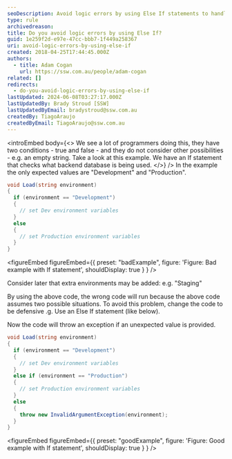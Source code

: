 ```yaml
---
seoDescription: Avoid logic errors by using Else If statements to handle unexpected values and provide a clear indication of incorrect inputs.
type: rule
archivedreason:
title: Do you avoid logic errors by using Else If?
guid: 1e259f2d-e97e-47cc-bbb7-1f449a258367
uri: avoid-logic-errors-by-using-else-if
created: 2018-04-25T17:44:45.000Z
authors:
  - title: Adam Cogan
    url: https://ssw.com.au/people/adam-cogan
related: []
redirects:
  - do-you-avoid-logic-errors-by-using-else-if
lastUpdated: 2024-06-08T03:27:17.000Z
lastUpdatedBy: Brady Stroud [SSW]
lastUpdatedByEmail: bradystroud@ssw.com.au
createdBy: TiagoAraujo
createdByEmail: TiagoAraujo@ssw.com.au
---
```


<introEmbed
  body={<>
We see a lot of programmers doing this, they have two conditions - true and false - and they do not consider other possibilities - e.g. an empty string. Take a look at this example. We have an If statement that checks what backend database is being used.
  </>}
/>
In the example the only expected values are "Development" and "Production".

```cs
void Load(string environment)
{
  if (environment == "Development")
  {
    // set Dev environment variables
  }
  else
  {
    // set Production environment variables
  }
}
```

<figureEmbed figureEmbed={{
  preset: "badExample",
  figure: 'Figure: Bad example with If statement',
  shouldDisplay: true
} } />


Consider later that extra environments may be added: e.g. "Staging"

By using the above code, the wrong code will run because the above code assumes two possible situations. To avoid this problem, change the code to be defensive .g. Use an Else If statement (like below).

Now the code will throw an exception if an unexpected value is provided.

```cs
void Load(string environment)
{
  if (environment == "Development")
  {
    // set Dev environment variables
  }
  else if (environment == "Production")
  {
    // set Production environment variables
  }
  else
  {
    throw new InvalidArgumentException(environment);
  }
}
```

<figureEmbed figureEmbed={{
  preset: "goodExample",
  figure: 'Figure: Good example with If statement',
  shouldDisplay: true
} } />
